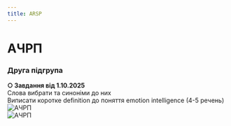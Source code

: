 ```yaml
---
title: ARSP
---
```


# АЧРП

### Друга підгрупа

**○ Завдання від 1.10.2025** \
Слова вибрати та синоніми до них \
Виписати коротке definition до поняття emotion intelligence (4-5 речень)
![АЧРП](/img/arsp2_1.jpg) \
![АЧРП](/img/arsp2_2.jpg)
